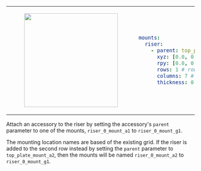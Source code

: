 <table>
<tr>
<td>
<center>
<figure>
    <img src={require("./img/riser_1x7.png").default} width="250" />
</figure>
</center>
</td>
<td>

```yaml
mounts:
  riser:
    - parent: top_plate_mount_a1
      xyz: [0.0, 0.0, 0.0]
      rpy: [0.0, 0.0, 0.0]
      rows: 1 # rows of 80mm x 80mm grid
      columns: 7 # columns of 80mm x 80mm grid
      thickness: 0.00635
```

</td>
</tr>
</table>

Attach an accessory to the riser by setting the accessory's `parent` parameter to one of the mounts, `riser_0_mount_a1` to `riser_0_mount_g1`.

The mounting location names are based of the existing grid. If the riser is added to the second row instead by setting the `parent` parameter to `top_plate_mount_a2`, then the mounts will be named `riser_0_mount_a2` to `riser_0_mount_g1`.
